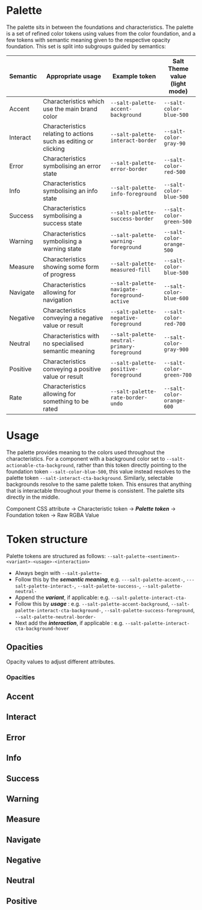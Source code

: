 
<Meta title="Documentation/Styles and Theming/Palette" />

# Palette

The palette sits in between the foundations and characteristics. The palette is a set of refined color tokens using values from the color foundation, and a few tokens with semantic meaning given to the respective opacity foundation. This set is split into subgroups guided by semantics:

| Semantic | Appropriate usage                                               | Example token                               | Salt Theme value<br /> (light mode) |
| -------- | --------------------------------------------------------------- | ------------------------------------------- | ----------------------------------- |
| Accent   | Characteristics which use the main brand color                  | `--salt-palette-accent-background`          | `--salt-color-blue-500`             |
| Interact | Characteristics relating to actions such as editing or clicking | `--salt-palette-interact-border`            | `--salt-color-gray-90`              |
| Error    | Characteristics symbolising an error state                      | `--salt-palette-error-border`               | `--salt-color-red-500`              |
| Info     | Characteristics symbolising an info state                       | `--salt-palette-info-foreground`            | `--salt-color-blue-500`             |
| Success  | Characteristics symbolising a success state                     | `--salt-palette-success-border`             | `--salt-color-green-500`            |
| Warning  | Characteristics symbolising a warning state                     | `--salt-palette-warning-foreground`         | `--salt-color-orange-500`           |
| Measure  | Characteristics showing some form of progress                   | `--salt-palette-measured-fill`              | `--salt-color-blue-500`             |
| Navigate | Characteristics allowing for navigation                         | `--salt-palette-navigate-foreground-active` | `--salt-color-blue-600`             |
| Negative | Characteristics conveying a negative value or result            | `--salt-palette-negative-foreground`        | `--salt-color-red-700`              |
| Neutral  | Characteristics with no specialised semantic meaning            | `--salt-palette-neutral-primary-foreground` | `--salt-color-gray-900`             |
| Positive | Characteristics conveying a positive value or result            | `--salt-palette-positive-foreground`        | `--salt-color-green-700`            |
| Rate     | Characteristics allowing for something to be rated              | `--salt-palette-rate-border-undo`           | `--salt-color-orange-600`           |

# Usage

The palette provides meaning to the colors used throughout the characteristics. For a component with a background color set to `--salt-actionable-cta-background`, rather than this token directly pointing to the foundation token `--salt-color-blue-500`, this value instead resolves to the palette token `--salt-interact-cta-background`. Similarly, selectable backgrounds resolve to the same palette token. This ensures that anything that is interactable throughout your theme is consistent. The palette sits directly in the middle.

Component CSS attribute &#8594; Characteristic token &#8594; **_Palette token_** &#8594; Foundation token &#8594; Raw RGBA Value

# Token structure

Palette tokens are structured as follows: `--salt-palette-<sentiment>-<variant>-<usage>-<interaction>`

- Always begin with `--salt-palette-`
- Follow this by the **_semantic meaning_**, e.g. `---salt-palette-accent-`, `---salt-palette-interact-`, `--salt-palette-success-`, `--salt-palette-neutral-`
- Append the **_variant_**, if applicable: e.g. `--salt-palette-interact-cta-`
- Follow this by **_usage_** : e.g. `--salt-palette-accent-background`, `--salt-palette-interact-cta-background-`, `--salt-palette-success-foreground`, `--salt-palette-neutral-border-`
- Next add the **_interaction_**, if applicable : e.g. `--salt-palette-interact-cta-background-hover`

## Opacities

Opacity values to adjust different attributes.

### Opacities

<Canvas>
  <Story name="Opacities">
    <DocGrid>
      <OpacityBlock
        opacity="--salt-opacity-4"
        cssVariable="--salt-palette-opacity-background"
      />
      <OpacityBlock
        opacity="--salt-opacity-3"
        cssVariable="--salt-palette-opacity-border"
      />
      <OpacityBlock
        opacity="--salt-opacity-3"
        cssVariable="--salt-palette-opacity-primary-border"
      />
      <OpacityBlock
        opacity="--salt-opacity-2"
        cssVariable="--salt-palette-opacity-secondary-border"
      />
      <OpacityBlock
        opacity="--salt-opacity-1"
        cssVariable="--salt-palette-opacity-tertiary-border"
      />
      <OpacityBlock
        opacity="--salt-opacity-2"
        cssVariable="--salt-palette-opacity-border-readonly"
      />
      <OpacityBlock
        opacity="--salt-opacity-4"
        cssVariable="--salt-palette-opacity-foreground"
      />
      <OpacityBlock
        opacity="--salt-opacity-4"
        cssVariable="--salt-palette-opacity-backdrop"
      />
      <OpacityBlock
        opacity="--salt-opacity-3"
        cssVariable="--salt-palette-opacity-fill"
      />
      <OpacityBlock
        opacity="--salt-opacity-3"
        cssVariable="--salt-palette-opacity-stroke"
      />
    </DocGrid>
  </Story>
</Canvas>

## Accent

<Canvas>
  <Story name="Accent">
    <DocGrid>
      <ColorBlock colorVar="--salt-palette-accent-background" />
      <ColorBlock colorVar="--salt-palette-accent-border" />
      <ColorBlock colorVar="--salt-palette-accent-foreground" />
    </DocGrid>
  </Story>
</Canvas>

## Interact

<Canvas>
  <Story name="Interact">
    <DocGrid>
      <ColorBlock colorVar="--salt-palette-interact-background" />
      <ColorBlock colorVar="--salt-palette-interact-background-disabled" />
      <ColorBlock colorVar="--salt-palette-interact-background-hover" />
      <ColorBlock colorVar="--salt-palette-interact-background-active" />
      <ColorBlock colorVar="--salt-palette-interact-background-blurSelected" />
      <ColorBlock colorVar="--salt-palette-interact-border" />
      <ColorBlock colorVar="--salt-palette-interact-border-hover" />
      <ColorBlock colorVar="--salt-palette-interact-border-active" />
      <ColorBlock colorVar="--salt-palette-interact-border-activeDisabled" />
      <ColorBlock colorVar="--salt-palette-interact-border-disabled" />
      <ColorBlock colorVar="--salt-palette-interact-border-readonly" />
      <ColorBlock colorVar="--salt-palette-interact-foreground" />
      <ColorBlock colorVar="--salt-palette-interact-foreground-disabled" />
      <ColorBlock colorVar="--salt-palette-interact-foreground-partial" />
      <ColorBlock colorVar="--salt-palette-interact-foreground-partialDisabled" />
      <ColorBlock colorVar="--salt-palette-interact-outline" />
      <ColorBlock colorVar="--salt-palette-interact-cta-background" />
      <ColorBlock colorVar="--salt-palette-interact-cta-background-hover" />
      <ColorBlock colorVar="--salt-palette-interact-cta-background-active" />
      <ColorBlock colorVar="--salt-palette-interact-cta-background-activeDisabled" />
      <ColorBlock colorVar="--salt-palette-interact-cta-background-disabled" />
      <ColorBlock colorVar="--salt-palette-interact-cta-foreground" />
      <ColorBlock colorVar="--salt-palette-interact-cta-foreground-active" />
      <ColorBlock colorVar="--salt-palette-interact-cta-foreground-activeDisabled" />
      <ColorBlock colorVar="--salt-palette-interact-cta-foreground-disabled" />
      <ColorBlock colorVar="--salt-palette-interact-cta-foreground-hover" />
      <ColorBlock colorVar="--salt-palette-interact-primary-background" />
      <ColorBlock colorVar="--salt-palette-interact-primary-background-hover" />
      <ColorBlock colorVar="--salt-palette-interact-primary-background-active" />
      <ColorBlock colorVar="--salt-palette-interact-primary-background-activeDisabled" />
      <ColorBlock colorVar="--salt-palette-interact-primary-background-disabled" />
      <ColorBlock colorVar="--salt-palette-interact-primary-foreground" />
      <ColorBlock colorVar="--salt-palette-interact-primary-foreground-hover" />
      <ColorBlock colorVar="--salt-palette-interact-primary-foreground-active" />
      <ColorBlock colorVar="--salt-palette-interact-primary-foreground-activeDisabled" />
      <ColorBlock colorVar="--salt-palette-interact-primary-foreground-disabled" />
      <ColorBlock colorVar="--salt-palette-interact-secondary-background" />
      <ColorBlock colorVar="--salt-palette-interact-secondary-background-hover" />
      <ColorBlock colorVar="--salt-palette-interact-secondary-background-active" />
      <ColorBlock colorVar="--salt-palette-interact-secondary-background-activeDisabled" />
      <ColorBlock colorVar="--salt-palette-interact-secondary-background-disabled" />
      <ColorBlock colorVar="--salt-palette-interact-secondary-foreground" />
      <ColorBlock colorVar="--salt-palette-interact-secondary-foreground-hover" />
      <ColorBlock colorVar="--salt-palette-interact-secondary-foreground-active" />
      <ColorBlock colorVar="--salt-palette-interact-secondary-foreground-activeDisabled" />
      <ColorBlock colorVar="--salt-palette-interact-secondary-foreground-disabled" />
    </DocGrid>
  </Story>
</Canvas>

## Error

<Canvas>
  <Story name="Error">
    <DocGrid>
      <ColorBlock colorVar="--salt-palette-error-background-emphasize" />
      <ColorBlock colorVar="--salt-palette-error-border" />
      <ColorBlock colorVar="--salt-palette-error-foreground" />
    </DocGrid>
  </Story>
</Canvas>

## Info

<Canvas>
  <Story name="Info">
    <DocGrid>
      <ColorBlock colorVar="--salt-palette-info-background-emphasize" />
      <ColorBlock colorVar="--salt-palette-info-border" />
      <ColorBlock colorVar="--salt-palette-info-foreground" />
    </DocGrid>
  </Story>
</Canvas>

## Success

<Canvas>
  <Story name="Success">
    <DocGrid>
      <ColorBlock colorVar="--salt-palette-success-background-emphasize" />
      <ColorBlock colorVar="--salt-palette-success-border" />
      <ColorBlock colorVar="--salt-palette-success-foreground" />
    </DocGrid>
  </Story>
</Canvas>

## Warning

<Canvas>
  <Story name="Warning">
    <DocGrid>
      <ColorBlock colorVar="--salt-palette-warning-background-emphasize" />
      <ColorBlock colorVar="--salt-palette-warning-border" />
      <ColorBlock colorVar="--salt-palette-warning-foreground" />
    </DocGrid>
  </Story>
</Canvas>

## Measure

<Canvas>
  <Story name="Measure">
    <DocGrid>
      <ColorBlock colorVar="--salt-palette-measured-background" />
      <ColorBlock colorVar="--salt-palette-measured-background-disabled" />
      <ColorBlock colorVar="--salt-palette-measured-foreground" />
      <ColorBlock colorVar="--salt-palette-measured-foreground-active" />
      <ColorBlock colorVar="--salt-palette-measured-foreground-activeDisabled" />
      <ColorBlock colorVar="--salt-palette-measured-foreground-disabled" />
      <ColorBlock colorVar="--salt-palette-measured-border" />
      <ColorBlock colorVar="--salt-palette-measured-border-disabled" />
      <ColorBlock colorVar="--salt-palette-measured-fill" />
      <ColorBlock colorVar="--salt-palette-measured-fill-disabled" />
    </DocGrid>
  </Story>
</Canvas>

## Navigate

<Canvas>
  <Story name="Navigate">
    <DocGrid>
      <ColorBlock colorVar="--salt-palette-navigate-primary-background" />
      <ColorBlock colorVar="--salt-palette-navigate-primary-background-active" />
      <ColorBlock colorVar="--salt-palette-navigate-primary-background-hover" />
      <ColorBlock colorVar="--salt-palette-navigate-secondary-background" />
      <ColorBlock colorVar="--salt-palette-navigate-secondary-background-active" />
      <ColorBlock colorVar="--salt-palette-navigate-secondary-background-hover" />
      <ColorBlock colorVar="--salt-palette-navigate-tertiary-background-hover" />
      <ColorBlock colorVar="--salt-palette-navigate-tertiary-background-active" />
      <ColorBlock colorVar="--salt-palette-navigate-tertiary-background" />
      <ColorBlock colorVar="--salt-palette-navigate-foreground-hover" />
      <ColorBlock colorVar="--salt-palette-navigate-foreground-active" />
      <ColorBlock colorVar="--salt-palette-navigate-foreground-visited" />
      <ColorBlock colorVar="--salt-palette-navigate-indicator-active" />
      <ColorBlock colorVar="--salt-palette-navigate-indicator-hover" />
      <ColorBlock colorVar="--salt-palette-navigate-indicator-activeDisabled" />
    </DocGrid>
  </Story>
</Canvas>

## Negative

<Canvas>
  <Story name="Negative">
    <DocGrid>
      <ColorBlock colorVar="--salt-palette-negative-foreground" />
    </DocGrid>
  </Story>
</Canvas>

## Neutral

<Canvas>
  <Story name="Neutral">
    <DocGrid>
      <ColorBlock colorVar="--salt-palette-neutral-primary-background" />
      <ColorBlock colorVar="--salt-palette-neutral-primary-background-disabled" />
      <ColorBlock colorVar="--salt-palette-neutral-primary-background-readonly" />
      <ColorBlock colorVar="--salt-palette-neutral-primary-border" />
      <ColorBlock colorVar="--salt-palette-neutral-primary-border-disabled" />
      <ColorBlock colorVar="--salt-palette-neutral-primary-foreground" />
      <ColorBlock colorVar="--salt-palette-neutral-primary-foreground-disabled" />
      <ColorBlock colorVar="--salt-palette-neutral-primary-separator" />
      <ColorBlock colorVar="--salt-palette-neutral-secondary-background" />
      <ColorBlock colorVar="--salt-palette-neutral-secondary-background-disabled" />
      <ColorBlock colorVar="--salt-palette-neutral-secondary-background-readonly" />
      <ColorBlock colorVar="--salt-palette-neutral-secondary-border-disabled" />
      <ColorBlock colorVar="--salt-palette-neutral-secondary-foreground" />
      <ColorBlock colorVar="--salt-palette-neutral-secondary-foreground-disabled" />
      <ColorBlock colorVar="--salt-palette-neutral-backdrop" />
      <ColorBlock colorVar="--salt-palette-neutral-secondary-separator" />
      <ColorBlock colorVar="--salt-palette-neutral-tertiary-background" />
      <ColorBlock colorVar="--salt-palette-neutral-tertiary-background-disabled" />
      <ColorBlock colorVar="--salt-palette-neutral-tertiary-background-readonly" />
      <ColorBlock colorVar="--salt-palette-neutral-tertiary-border" />
      <ColorBlock colorVar="--salt-palette-neutral-tertiary-border-disabled" />
      <ColorBlock colorVar="--salt-palette-neutral-tertiary-separator" />
      <ColorBlock colorVar="--salt-palette-neutral-highlight" />
    </DocGrid>
  </Story>
</Canvas>

## Positive

<Canvas>
  <Story name="Positive">
    <DocGrid>
      <ColorBlock colorVar="--salt-palette-positive-foreground" />
    </DocGrid>
  </Story>
</Canvas>
